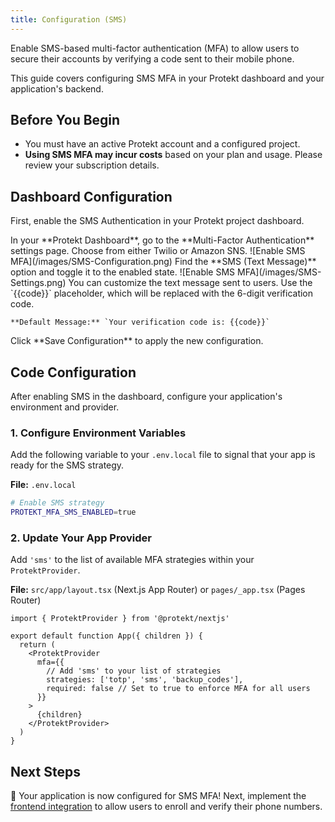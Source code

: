 ```yaml
---
title: Configuration (SMS)
---
```


Enable SMS-based multi-factor authentication (MFA) to allow users to secure their accounts by verifying a code sent to their mobile phone.

This guide covers configuring SMS MFA in your Protekt dashboard and your application's backend.

## Before You Begin

- You must have an active Protekt account and a configured project.
- **Using SMS MFA may incur costs** based on your plan and usage. Please review your subscription details.

## Dashboard Configuration

First, enable the SMS Authentication in your Protekt project dashboard.

<Steps>
  <Step title="Navigate to Multi-Factor Authentication">
    In your **Protekt Dashboard**, go to the **Multi-Factor Authentication** settings page.
  </Step>

  <Step title="Select SMS Provider">
    Choose from either Twilio or Amazon SNS.
    ![Enable SMS MFA](/images/SMS-Configuration.png)
  </Step>

  <Step title="Enable SMS Authentication">
    Find the **SMS (Text Message)** option and toggle it to the enabled state.
    ![Enable SMS MFA](/images/SMS-Settings.png)
  </Step>

  <Step title="Configure Message Template (Optional)">
    You can customize the text message sent to users. Use the `{{code}}` placeholder, which will be replaced with the 6-digit verification code.

    **Default Message:** `Your verification code is: {{code}}`
  </Step>

  <Step title="Save Your Changes">
    Click **Save Configuration** to apply the new configuration.
  </Step>
</Steps>

## Code Configuration

After enabling SMS in the dashboard, configure your application's environment and provider.

### 1. Configure Environment Variables
Add the following variable to your `.env.local` file to signal that your app is ready for the SMS strategy.

**File:** `.env.local`
```bash
# Enable SMS strategy
PROTEKT_MFA_SMS_ENABLED=true
```

### 2. Update Your App Provider
Add `'sms'` to the list of available MFA strategies within your `ProtektProvider`.

**File:** `src/app/layout.tsx` (Next.js App Router) or `pages/_app.tsx` (Pages Router)
```tsx
import { ProtektProvider } from '@protekt/nextjs'

export default function App({ children }) {
  return (
    <ProtektProvider
      mfa={{
        // Add 'sms' to your list of strategies
        strategies: ['totp', 'sms', 'backup_codes'],
        required: false // Set to true to enforce MFA for all users
      }}
    >
      {children}
    </ProtektProvider>
  )
}
```

## Next Steps

🎉 Your application is now configured for SMS MFA! Next, implement the [frontend integration](/mfa/sms/sms-frontend-integration) to allow users to enroll and verify their phone numbers.
